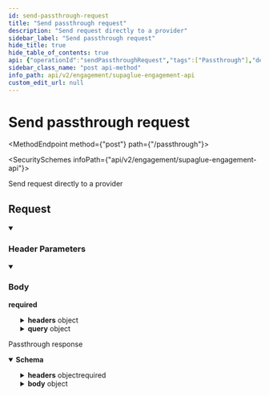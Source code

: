 ```yaml
---
id: send-passthrough-request
title: "Send passthrough request"
description: "Send request directly to a provider"
sidebar_label: "Send passthrough request"
hide_title: true
hide_table_of_contents: true
api: {"operationId":"sendPassthroughRequest","tags":["Passthrough"],"description":"Send request directly to a provider","requestBody":{"required":true,"content":{"application/json":{"schema":{"type":"object","properties":{"path":{"type":"string","description":"The path to send the request to (do not pass the domain)"},"method":{"type":"string","enum":["GET","POST","PUT","PATCH","DELETE"],"example":"GET"},"headers":{"type":"object","description":"Headers to pass to downstream","additionalProperties":{"type":"string"}},"query":{"type":"object","description":"Query parameters to pass to downstream","additionalProperties":{"type":"string"}},"body":{"type":"string","description":"Body to pass to downstream"}},"required":["path","method"]}}}},"responses":{"200":{"description":"Passthrough response","content":{"application/json":{"schema":{"type":"object","properties":{"url":{"type":"string","description":"The full URL the request was went to","example":"https://customengagement.com/api/cars"},"status":{"type":"number","description":"Status code from the downstream","example":200},"headers":{"type":"object","description":"The response headers from the downstream","additionalProperties":{"type":"string"}},"body":{"anyOf":[{"type":"string"},{"type":"number"},{"type":"integer"},{"type":"boolean"},{"type":"array","items":{"additionalProperties":true}},{"type":"object","additionalProperties":true}],"description":"The body from the downstream"}},"required":["url","status","headers"]},"examples":{"Example":{"value":{"url":"https://customengagement.com/api/cars","status":200,"headers":{"x-requests-limit":96},"body":[]}}}}}}},"parameters":[{"name":"x-customer-id","in":"header","schema":{"type":"string","example":"my-customer-1"},"description":"The customer ID that uniquely identifies the customer in your application","required":true},{"name":"x-provider-name","in":"header","schema":{"type":"string","example":"outreach"},"description":"The provider name","required":true}],"method":"post","path":"/passthrough","servers":[{"url":"https://api.supaglue.io/engagement/v2","description":"Supaglue API"}],"securitySchemes":{"ApiKeyAuth":{"type":"apiKey","name":"x-api-key","in":"header","description":"API key to allow developers to access the API"}},"jsonRequestBodyExample":{"path":"string","method":"GET","headers":{},"query":{},"body":"string"},"info":{"version":"0.12.3","title":"Supaglue Engagement API","contact":{"name":"Supaglue"},"description":"#### Introduction\nWelcome to the Supaglue Actions API (Engagement) documentation. You can use this API to write to third-party providers.\n\n[![Run in Postman](https://run.pstmn.io/button.svg)](https://god.gw.postman.com/run-collection/18172762-a211ef0f-e2e3-4ac0-b833-97125995c6f7?action=collection%2Ffork&source=rip_markdown&collection-url=entityId%3D18172762-a211ef0f-e2e3-4ac0-b833-97125995c6f7%26entityType%3Dcollection%26workspaceId%3D4d2a33f3-a9f9-41f4-ac2e-5ad4db4a5edb)\n\n#### Reading data\nTo read data from third-party providers, refer to Supaglue's [Managed Syncs](https://docs.supaglue.com/integration-patterns/managed-syncs) feature.\n\n#### Base API URL\n\n```\nhttps://api.supaglue.io/engagement/v2\n```\n"},"postman":{"name":"Send passthrough request","description":{"content":"Send request directly to a provider","type":"text/plain"},"url":{"path":["passthrough"],"host":["{{baseUrl}}"],"query":[],"variable":[]},"header":[{"disabled":false,"description":{"content":"(Required) The customer ID that uniquely identifies the customer in your application","type":"text/plain"},"key":"x-customer-id","value":""},{"disabled":false,"description":{"content":"(Required) The provider name","type":"text/plain"},"key":"x-provider-name","value":""},{"key":"Content-Type","value":"application/json"},{"key":"Accept","value":"application/json"}],"method":"POST","body":{"mode":"raw","raw":"\"\"","options":{"raw":{"language":"json"}}}}}
sidebar_class_name: "post api-method"
info_path: api/v2/engagement/supaglue-engagement-api
custom_edit_url: null
---
```



<h1 className={"openapi__heading"}>Send passthrough request</h1>

<MethodEndpoint method={"post"} path={"/passthrough"}></MethodEndpoint>

<SecuritySchemes infoPath={"api/v2/engagement/supaglue-engagement-api"}></SecuritySchemes>



Send request directly to a provider

## Request

<details style={{"marginBottom":"1rem"}} className={"openapi-markdown__details"} data-collapsed={false} open={true}><summary style={{}}><h3 className={"openapi-markdown__details-summary-header-params"}>Header Parameters</h3></summary><div><ul><ParamsItem className={"paramsItem"} param={{"name":"x-customer-id","in":"header","schema":{"type":"string","example":"my-customer-1"},"description":"The customer ID that uniquely identifies the customer in your application","required":true}}></ParamsItem><ParamsItem className={"paramsItem"} param={{"name":"x-provider-name","in":"header","schema":{"type":"string","example":"outreach"},"description":"The provider name","required":true}}></ParamsItem></ul></div></details><MimeTabs className={"openapi-tabs__mime"}><TabItem label={"application/json"} value={"application/json-schema"}><details style={{}} className={"openapi-markdown__details mime"} data-collapsed={false} open={true}><summary style={{}} className={"openapi-markdown__details-summary-mime"}><h3 className={"openapi-markdown__details-summary-header-body"}>Body</h3><strong className={"openapi-schema__required"}>required</strong></summary><div style={{"textAlign":"left","marginLeft":"1rem"}}></div><ul style={{"marginLeft":"1rem"}}><SchemaItem collapsible={false} name={"path"} required={true} schemaName={"string"} qualifierMessage={undefined} schema={{"type":"string","description":"The path to send the request to (do not pass the domain)"}}></SchemaItem><SchemaItem collapsible={false} name={"method"} required={true} schemaName={"string"} qualifierMessage={"**Possible values:** [`GET`, `POST`, `PUT`, `PATCH`, `DELETE`]"} schema={{"type":"string","enum":["GET","POST","PUT","PATCH","DELETE"],"example":"GET"}}></SchemaItem><SchemaItem collapsible={true} className={"schemaItem"}><details style={{}} className={"openapi-markdown__details"}><summary style={{}}><span className={"openapi-schema__container"}><strong className={"openapi-schema__property"}>headers</strong><span className={"openapi-schema__name"}> object</span></span></summary><div style={{"marginLeft":"1rem"}}><div style={{"marginTop":".5rem","marginBottom":".5rem"}}>

Headers to pass to downstream

</div><SchemaItem name={"property name*"} required={false} schemaName={"string"} qualifierMessage={undefined} schema={{"type":"string"}} collapsible={false} discriminator={false}></SchemaItem></div></details></SchemaItem><SchemaItem collapsible={true} className={"schemaItem"}><details style={{}} className={"openapi-markdown__details"}><summary style={{}}><span className={"openapi-schema__container"}><strong className={"openapi-schema__property"}>query</strong><span className={"openapi-schema__name"}> object</span></span></summary><div style={{"marginLeft":"1rem"}}><div style={{"marginTop":".5rem","marginBottom":".5rem"}}>

Query parameters to pass to downstream

</div><SchemaItem name={"property name*"} required={false} schemaName={"string"} qualifierMessage={undefined} schema={{"type":"string"}} collapsible={false} discriminator={false}></SchemaItem></div></details></SchemaItem><SchemaItem collapsible={false} name={"body"} required={false} schemaName={"string"} qualifierMessage={undefined} schema={{"type":"string","description":"Body to pass to downstream"}}></SchemaItem></ul></details></TabItem></MimeTabs><div><div><ApiTabs><TabItem label={"200"} value={"200"}><div>

Passthrough response

</div><div><MimeTabs className={"openapi-tabs__mime"} schemaType={"response"}><TabItem label={"application/json"} value={"application/json"}><SchemaTabs className={"openapi-tabs__schema"}><TabItem label={"Schema"} value={"Schema"}><details style={{}} className={"openapi-markdown__details response"} data-collapsed={false} open={true}><summary style={{}} className={"openapi-markdown__details-summary-response"}><strong>Schema</strong></summary><div style={{"textAlign":"left","marginLeft":"1rem"}}></div><ul style={{"marginLeft":"1rem"}}><SchemaItem collapsible={false} name={"url"} required={true} schemaName={"string"} qualifierMessage={undefined} schema={{"type":"string","description":"The full URL the request was went to","example":"https://customengagement.com/api/cars"}}></SchemaItem><SchemaItem collapsible={false} name={"status"} required={true} schemaName={"number"} qualifierMessage={undefined} schema={{"type":"number","description":"Status code from the downstream","example":200}}></SchemaItem><SchemaItem collapsible={true} className={"schemaItem"}><details style={{}} className={"openapi-markdown__details"}><summary style={{}}><span className={"openapi-schema__container"}><strong className={"openapi-schema__property"}>headers</strong><span className={"openapi-schema__name"}> object</span><span className={"openapi-schema__divider"}></span><span className={"openapi-schema__required"}>required</span></span></summary><div style={{"marginLeft":"1rem"}}><div style={{"marginTop":".5rem","marginBottom":".5rem"}}>

The response headers from the downstream

</div><SchemaItem name={"property name*"} required={false} schemaName={"string"} qualifierMessage={undefined} schema={{"type":"string"}} collapsible={false} discriminator={false}></SchemaItem></div></details></SchemaItem><SchemaItem collapsible={true} className={"schemaItem"}><details style={{}} className={"openapi-markdown__details"}><summary style={{}}><span className={"openapi-schema__container"}><strong className={"openapi-schema__property"}>body</strong><span className={"openapi-schema__name"}> object</span></span></summary><div style={{"marginLeft":"1rem"}}><div style={{"marginTop":".5rem","marginBottom":".5rem"}}>

The body from the downstream

</div><div><span className={"badge badge--info"}>anyOf</span><SchemaTabs><TabItem label={"MOD1"} value={"0-item-properties"}><li><div><strong>string</strong></div></li></TabItem><TabItem label={"MOD2"} value={"1-item-properties"}><li><div><strong>number</strong></div></li></TabItem><TabItem label={"MOD3"} value={"2-item-properties"}><li><div><strong>integer</strong></div></li></TabItem><TabItem label={"MOD4"} value={"3-item-properties"}><li><div><strong>boolean</strong></div></li></TabItem><TabItem label={"MOD5"} value={"4-item-properties"}><li><div style={{"fontSize":"var(--ifm-code-font-size)","opacity":"0.6","marginLeft":"-.5rem","paddingBottom":".5rem"}}>Array [</div></li><li><div style={{"fontSize":"var(--ifm-code-font-size)","opacity":"0.6","marginLeft":"-.5rem"}}>]</div></li></TabItem></SchemaTabs></div></div></details></SchemaItem></ul></details></TabItem><TabItem label={"Example (from schema)"} value={"Example (from schema)"}><ResponseSamples responseExample={"{\n  \"url\": \"https://customengagement.com/api/cars\",\n  \"status\": 200,\n  \"headers\": {},\n  \"body\": \"string\"\n}"} language={"json"}></ResponseSamples></TabItem><TabItem label={"Example"} value={"Example"}><ResponseSamples responseExample={"{\n  \"url\": \"https://customengagement.com/api/cars\",\n  \"status\": 200,\n  \"headers\": {\n    \"x-requests-limit\": 96\n  },\n  \"body\": []\n}"} language={"json"}></ResponseSamples></TabItem></SchemaTabs></TabItem></MimeTabs></div></TabItem></ApiTabs></div></div>
      